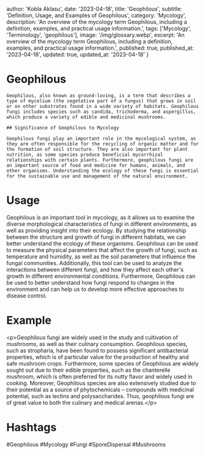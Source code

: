 
  author: 'Kobla Aklasu',
  date: '2023-04-18',
  title: 'Geophilous',
  subtitle: 'Definition, Usage, and Examples of Geophilous',
  category: 'Mycology',
  description: 'An overview of the mycology term Geophilous, including a definition, examples, and practical usage information.',
  tags: ['Mycology', 'Terminology', 'geophilous'],
  image: '/img/glossary.webp',
  excerpt: 'An overview of the mycology term Geophilous, including a definition, examples, and practical usage information.',
  published: true,
  published_at: '2023-04-18',
  updated: true,
  updated_at: '2023-04-18'
}




# Geophilous
    
    Geophilous, also known as ground-loving, is a term that describes a type of mycelium (the vegetative part of a fungus) that grows in soil or on other substrates found in a wide variety of habitats. Geophilous fungi includes species such as candida, trichoderma, and aspergillus, which produce a variety of edible and medicinal mushrooms.
    
    ## Significance of Geophilous to Mycology
    
    Geophilous fungi play an important role in the mycological system, as they are often responsible for the recycling of organic matter and for the formation of soil structure. They are also important for plant nutrition, as some species produce beneficial mycorrhizal relationships with certain plants. Furthermore, geophilous fungi are an important source of food and medicine for humans, animals, and other organisms. Understanding the ecology of these fungi is essential for the sustainable use and management of the natural environment.

# Usage

Geophilous is an important tool in mycology, as it allows us to examine the diverse morphological characteristics of fungi in different environments, as well as providing insight into their ecology. By studying the relationship between the structure and growth of fungi in different habitats, we can better understand the ecology of these organisms. Geophilous can be used to measure the physical parameters that affect the growth of fungi, such as temperature and humidity, as well as the soil parameters that influence the fungal communities. Additionally, this tool can be used to analyze the interactions between different fungi, and how they affect each other's growth in different environmental conditions. Furthermore, Geophilous can be used to better understand how fungi respond to changes in the environment and can help us to develop more effective approaches to disease control.

# Example

&lt;p&gt;Geophilous fungi are widely used in the study and cultivation of mushrooms, as well as their culinary consumption. Geophilous species, such as stropharia, have been found to possess significant antibacterial properties, which is of particular value for the production of healthy and safe mushroom crops. Furthermore, some species of Geophilous are widely sought out due to their edible properties, such as the chanterelle mushroom, which is often preferred for its nutty flavor and widely used in cooking. Moreover, Geophilous species are also extensively studied due to their potential as a source of phytochemicals – compounds with medicinal potential, such as lectins and polysaccharides. Thus, geophilous fungi are of great value to both the culinary and medical arenas.&lt;/p&gt;

# Hashtags

#Geophilous #Mycology #Fungi #SporeDispersal #Mushrooms

